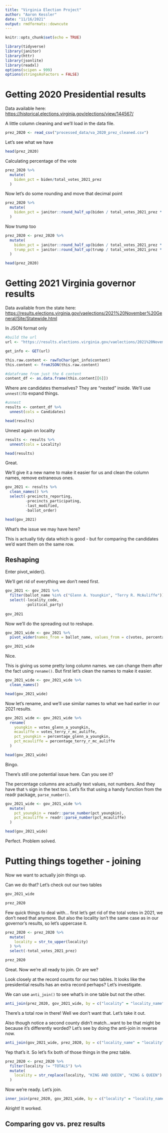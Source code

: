 ```yaml
---
title: "Virginia Election Project"
author: "Aaron Kessler"
date: "11/16/2021"
output: rmdformats::downcute
---
```


```r
knitr::opts_chunk$set(echo = TRUE)

library(tidyverse)
library(janitor)
library(httr)
library(jsonlite)
library(readxl)
options(scipen = 999)
options(stringsAsFactors = FALSE)

```

# Getting 2020 Presidential results 

Data available here: <https://historical.elections.virginia.gov/elections/view/144567/>

A little column cleaning and we'll load in the data file.

```r

prez_2020 <- read_csv("processed_data/va_2020_prez_cleaned.csv")

```

Let's see what we have

```r

head(prez_2020)


```

Calculating percentage of the vote

```r

prez_2020 %>% 
  mutate(
    biden_pct = biden/total_votes_2021_prez
  )

```

Now let's do some rounding and move that decimal point

```r

prez_2020 %>% 
  mutate(
    biden_pct = janitor::round_half_up(biden / total_votes_2021_prez * 100, 1)
  )

```

Now trump too

```r

prez_2020 <- prez_2020 %>% 
  mutate(
    biden_pct = janitor::round_half_up(biden / total_votes_2021_prez * 100, 2),
    trump_pct = janitor::round_half_up(trump / total_votes_2021_prez * 100, 2)
  )

head(prez_2020)

```

# Getting 2021 Virginia governor results 

Data available from the state here: <https://results.elections.virginia.gov/vaelections/2021%20November%20General/Site/Statewide.html>

In JSON format only

```r
#build the url
url <- "https://results.elections.virginia.gov/vaelections/2021%20November%20General/Json/Governor.json"

get_info <- GET(url)

this.raw.content <- rawToChar(get_info$content)
this.content <- fromJSON(this.raw.content)

#dataframe from just the 6 content 
content_df <- as.data.frame(this.content[[6]])

```

Where are candidates themselves? They are "nested" inside. We'll use `unnest()`to expand things.

```r
#unnest
results <- content_df %>%
  unnest(cols = Candidates)

head(results)

```

Unnest again on locality

```r

results <- results %>%
  unnest(cols = Locality)

head(results)
```

Great.

We'll give it a new name to make it easier for us and clean the column names, remove extraneous ones.

```r

gov_2021 <- results %>% 
  clean_names() %>% 
  select(-precincts_reporting,
         -precincts_participating,
         -last_modified,
         -ballot_order)

head(gov_2021)

```

What's the issue we may have here?

This is actually tidy data which is good - but for comparing the candidates we'd want them on the same row.

## Reshaping

Enter pivot_wider().

We'll get rid of everything we don't need first.

```r

gov_2021 <- gov_2021 %>% 
  filter(ballot_name %in% c("Glenn A. Youngkin", "Terry R. McAuliffe")) %>% 
  select(-locality_code,
         -political_party)
  
gov_2021

```

Now we'll do the spreading out to reshape.

```r

gov_2021_wide <- gov_2021 %>% 
  pivot_wider(names_from = ballot_name, values_from = c(votes, percentage))

gov_2021_wide

```

Nice.

This is giving us some pretty long column names. we can change them after the fact using `rename()`. But first let's clean the names to make it easier.

```r

gov_2021_wide <- gov_2021_wide %>% 
  clean_names()

head(gov_2021_wide)
```

Now let's rename, and we'll use similar names to what we had earlier in our 2021 results.

```r

gov_2021_wide <- gov_2021_wide %>% 
  rename(
    youngkin = votes_glenn_a_youngkin,
    mcauliffe = votes_terry_r_mc_auliffe,
    pct_youngkin = percentage_glenn_a_youngkin,
    pct_mcauliffe = percentage_terry_r_mc_auliffe
  )

head(gov_2021_wide)

```

Bingo.

There's still one potential issue here. Can you see it?

The percentage columns are actually text values, not numbers. And they have that `%` sign in the text too. Let's fix that using a handy function from the readr package, `parse_number()`.

```r

gov_2021_wide <- gov_2021_wide %>% 
  mutate(
    pct_youngkin = readr::parse_number(pct_youngkin),
    pct_mcauliffe = readr::parse_number(pct_mcauliffe)
  )

head(gov_2021_wide)
```

Perfect. Problem solved.

# Putting things together - joining 

Now we want to actually join things up.

Can we do that? Let's check out our two tables

```r

gov_2021_wide

```

```r

prez_2020

```

Few quick things to deal with... first let's get rid of the total votes in 2021, we don't need that anymore. But also the locality isn't the same case as in our governor's results, so let's uppercase it.

```r

prez_2020 <- prez_2020 %>% 
  mutate(
    locality = str_to_upper(locality)
  ) %>% 
  select(-total_votes_2021_prez)

prez_2020

```

Great. Now we're all ready to join. Or are we?

Look closely at the record counts for our two tables. It looks like the presidential results has an extra record perhaps? Let's investigate.

We can use `anti_join()` to see what's in one table but not the other.

```r

anti_join(prez_2020, gov_2021_wide, by = c("locality" = "locality_name"))

```

There's a total row in there! Well we don't want that. Let's take it out.

Also though notice a second county didn't match...want to be that might be because it's differently worded? Let's see by doing the anti-join in reverse now.

```r

anti_join(gov_2021_wide, prez_2020, by = c("locality_name" = "locality"))

```

Yep that's it. So let's fix both of those things in the prez table.

```r

prez_2020 <- prez_2020 %>% 
  filter(locality != "TOTALS") %>% 
  mutate(
    locality = str_replace(locality, "KING AND QUEEN", "KING & QUEEN")
  )


```

Now we're ready. Let's join.

```r

inner_join(prez_2020, gov_2021_wide, by = c("locality" = "locality_name"))

```

Alright! It worked.

## Comparing gov vs. prez results

```r



```

```r



```

```r



```

```r



```

```r



```
